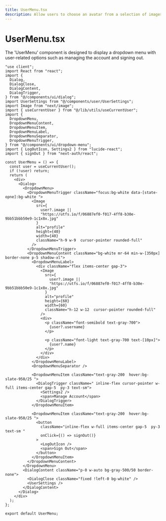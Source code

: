 ```yaml
---
title: UserMenu.tsx
description: Allow users to choose an avatar from a selection of images.
---
```


# UserMenu.tsx

The 'UserMenu' component is designed to display a dropdown menu with user-related options such as managing the account and signing out.

```tsx
"use client";
import React from "react";
import {
  Dialog,
  DialogClose,
  DialogContent,
  DialogTrigger,
} from "@/components/ui/dialog";
import UserSettings from "@/components/user/UserSettings";
import Image from "next/image";
import { useCurrentUser } from "@/lib/utils/useCurrentUser";
import {
  DropdownMenu,
  DropdownMenuContent,
  DropdownMenuItem,
  DropdownMenuLabel,
  DropdownMenuSeparator,
  DropdownMenuTrigger,
} from "@/components/ui/dropdown-menu";
import { LogOutIcon, Settings2 } from "lucide-react";
import { signOut } from "next-auth/react";
```

```tsx
const UserMenu = () => {
  const user = useCurrentUser();
  if (!user) return;
  return (
    <div>
      <Dialog>
        <DropdownMenu>
          <DropdownMenuTrigger className="focus:bg-white data-[state-opne]:bg-white ">
            <Image
              src={
                user?.image ||
                "https://utfs.io/f/06887ef0-f017-4ff8-b30e-9bb51bbb50e9-1c1x8x.jpg"
              }
              alt="profile"
              height={40}
              width={40}
              className="h-9 w-9  cursor-pointer rounded-full"
            />
          </DropdownMenuTrigger>
          <DropdownMenuContent className="bg-white mr-64 min-w-[350px] border-none p-5 shadow-xl">
            <DropdownMenuLabel>
              <div className="flex items-center gap-3">
                <Image
                  src={
                    user?.image ||
                    "https://utfs.io/f/06887ef0-f017-4ff8-b30e-9bb51bbb50e9-1c1x8x.jpg"
                  }
                  alt="profile"
                  height={60}
                  width={60}
                  className="h-12 w-12  cursor-pointer rounded-full"
                />
                <div>
                  <p className="font-semibold text-gray-700">
                    {user?.username}
                  </p>

                  <p className="font-light text-gray-700 text-[10px]">
                    {user?.name}
                  </p>
                </div>
              </div>
            </DropdownMenuLabel>
            <DropdownMenuSeparator />

            <DropdownMenuItem className="text-gray-200  hover:bg-slate-950/25 ">
              <DialogTrigger className=" inline-flex cursor-pointer w-full items-center gap-5  py-3 text-sm">
                <Settings2 />
                <span>Manage Account</span>
              </DialogTrigger>
            </DropdownMenuItem>

            <DropdownMenuItem className="text-gray-200  hover:bg-slate-950/25 ">
              <button
                className="inline-flex w-full items-center gap-5  py-3 text-sm "
                onClick={() => signOut()}
              >
                <LogOutIcon />
                <span>Sign Out</span>
              </button>
            </DropdownMenuItem>
          </DropdownMenuContent>
        </DropdownMenu>
        <DialogContent className="p-0 w-auto bg-gray-500/50 border-none">
          <DialogClose className="fixed !left-0 bg-white" />
          <UserSettings />
        </DialogContent>
      </Dialog>
    </div>
  );
};

export default UserMenu;
```

